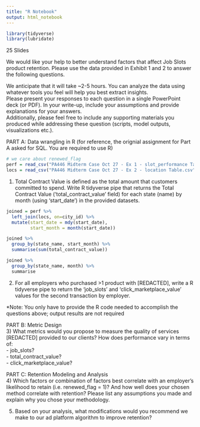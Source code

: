 ```yaml
---
title: "R Notebook"
output: html_notebook
---
```


```r
library(tidyverse)
library(lubridate)
```

25 Slides

We would like your help to better understand factors that affect Job Slots product retention. Please use the data provided in Exhibit 1 and 2 to answer the following questions.																								
																								
We anticipate that it will take ~2-5 hours. You can analyze the data using whatever tools you feel will help you best extract insights.																								
Please present your responses to each question in a single PowerPoint deck (or PDF). In your write-up, include your assumptions and provide explanations for your answers. 																								
Additionally, please feel free to include any supporting materials you produced while addressing these question (scripts, model outputs, visualizations etc.). 																								
																								
PART A: Data wrangling in R (for reference, the orignial assignment for Part A asked for SQL. You are required to use R)	

```r
# we care about renewed_flag
perf = read_csv("PA446 Midterm Case Oct 27 - Ex 1 - slot_performance Table.csv")
locs = read_csv("PA446 Midterm Case Oct 27 - Ex 2 - location Table.csv")
```

1)	Total Contract Value is defined as the total amount that customers committed to spend. Write R tidyverse pipe that returns the Total Contract Value ('total_contract_value' field) for each state (name) by month (using 'start_date') in the provided datasets.	

```r
joined = perf %>% 
  left_join(locs, on=city_id) %>%
  mutate(start_date = mdy(start_date),
         start_month = month(start_date))

joined %>%
  group_by(state_name, start_month) %>%
  summarise(sum(total_contract_value))
```


```r
joined %>%
  group_by(state_name, month) %>%
  summarise
```
																								
2)	For all employers who purchased >1 product with [REDACTED], write a R tidyverse pipe to return the 'job_slots' and 'click_marketplace_value' values for the second transaction by employer.																							
																								
*Note: You only have to provide the R code needed to accomplish the questions above; output results are not required																								
																								
PART B: Metric Design																								
3)	What metrics would you propose to measure the quality of services [REDACTED] provided to our clients? How does performance vary in terms of:																							
	- job_slots?																							
	- total_contract_value?																							
	- click_marketplace_value?																							
																								
PART C: Retention Modeling and Analysis																								
4)	Which factors or combination of factors best correlate with an employer's likelihood to retain (i.e. renewed_flag = 1)? And how well does your chosen method correlate with retention? Please list any assumptions you made and explain why you chose your methodology.																							
																								
5)	Based on your analysis, what modifications would you recommend we make to our ad platform algorithm to improve retention?

